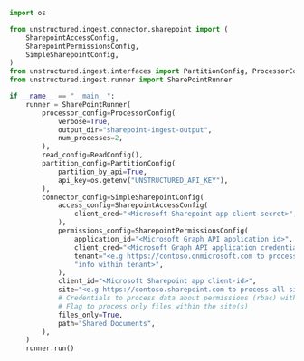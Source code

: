 ```python Python
import os

from unstructured.ingest.connector.sharepoint import (
    SharepointAccessConfig,
    SharepointPermissionsConfig,
    SimpleSharepointConfig,
)
from unstructured.ingest.interfaces import PartitionConfig, ProcessorConfig, ReadConfig
from unstructured.ingest.runner import SharePointRunner

if __name__ == "__main__":
    runner = SharePointRunner(
        processor_config=ProcessorConfig(
            verbose=True,
            output_dir="sharepoint-ingest-output",
            num_processes=2,
        ),
        read_config=ReadConfig(),
        partition_config=PartitionConfig(
            partition_by_api=True,
            api_key=os.getenv("UNSTRUCTURED_API_KEY"),
        ),
        connector_config=SimpleSharepointConfig(
            access_config=SharepointAccessConfig(
                client_cred="<Microsoft Sharepoint app client-secret>",
            ),
            permissions_config=SharepointPermissionsConfig(
                application_id="<Microsoft Graph API application id>",
                client_cred="<Microsoft Graph API application credentials>",
                tenant="<e.g https://contoso.onmicrosoft.com to process permission "
                "info within tenant>",
            ),
            client_id="<Microsoft Sharepoint app client-id>",
            site="<e.g https://contoso.sharepoint.com to process all sites within tenant>",
            # Credentials to process data about permissions (rbac) within the tenant
            # Flag to process only files within the site(s)
            files_only=True,
            path="Shared Documents",
        ),
    )
    runner.run()
```
